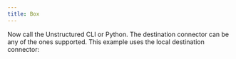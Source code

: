```yaml
---
title: Box
---
```



<NewDocument />


<SharedContentBox/>

Now call the Unstructured CLI or Python. The destination connector can be any of the ones supported. This example uses the local destination connector:


<CodeGroup>

  <BoxSh />

  <BoxPyV2 />

  <BoxPyV1 />

</CodeGroup>


<SharedPartitionByAPIOSS/>
